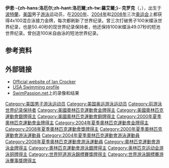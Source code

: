 {{noteTA
|G1=Aquatics
|1=zh-tw:克勞可;zh-hant:克羅克;zh-hans:克罗克
}}
{{Infobox Swimmer
| swimmername = 伊恩·克罗克
| image = 2005_FINA_World_Championships_-_victory_lap_of_the_100_m_butterfly-2.jpg
| imagesize = 150px
| caption = 伊恩·克罗克在[[蒙特利尔|蒙特利尔]][[2005年世界游泳锦标赛|2005年世界游泳锦标赛]]上
| fullname = Ian Lowell Crocker
| nicknames = 
| nationality = {{USA}}
| strokes = [[蝶泳|蝶泳]]、[[混合泳|混合泳]]、[[自由泳|自由泳]]
| club           = Portland Porpoises
| coach          =
| collegeteam    = [[德州大學|德州大學]]
| birth_date ={{birth date and age|mf=yes|1982|08|31}}
| birth_place = 美國[[缅因州|缅因州]][[波特蘭_(緬因州)|波特蘭]]
| deathdate =
| deathplace =
| height = {{height|m=1.93}}
| weight = 
| medaltemplates =

{{MedalSport|男子[[游泳|游泳]]}}
{{MedalCountry | {{USA}}}}
{{MedalOlympics}}
{{MedalGold | [[2000年夏季奥林匹克运动会|2000年悉尼]]<ref>{{cite web |url=http://espn.go.com/oly/summer00/swimming/index.html |title=ESPN Sydney Swimming |accessdate=2007-07-22 |archive-date=2007-08-21 |archive-url=https://web.archive.org/web/20070821022752/http://www.espn.go.com/oly/summer00/swimming/index.html |dead-url=no }}</ref>| [[2000年夏季奧林匹克運動會游泳比賽|4x100 米 混合泳接力]]}}
{{MedalGold | [[2004年夏季奥林匹克运动会|2004年雅典]]<ref>{{cite web |url=http://sportsillustrated.cnn.com/olympics/2004/schedules/117BySport.html |title=2004 Olympic Games swimming results |accessdate=2007-07-22 |archive-date=2007-10-12 |archive-url=https://web.archive.org/web/20071012133801/http://sportsillustrated.cnn.com/olympics/2004/schedules/117BySport.html |dead-url=no }}</ref>| [[2004年夏季奧林匹克運動會游泳比賽#男子4_x_100米混合泳接力|4x100 米 混合泳接力]]}}
{{MedalGold | [[2008年夏季奥林匹克运动会|2008年北京]] | [[2008年夏季奧林匹克運動會游泳比賽_-_男子4_x_100米混合泳接力|4x100 米 混合泳接力]]}}
{{MedalSilver | 2004年雅典 | 100 米 蝶泳}}
{{MedalBronze | 2004年雅典 | 4x100 米 自由泳}}
{{MedalCompetition|[[世界游泳錦標賽|世界游泳錦標賽]]}}
{{MedalSilver|[[2001年世界游泳锦标赛|2001 福岡]]|100 m Butterfly}}
{{MedalSilver|[[2003年世界游泳锦标赛|2003 巴塞罗那]] |50 m Butterfly}}
{{MedalGold|[[2003年世界游泳锦标赛|2003 巴塞罗那]] |100 m Butterfly}}
{{MedalGold|[[2003年世界游泳锦标赛|2003 巴塞罗那]] |4x100 m Medley}}
{{MedalGold|[[2005年世界游泳锦标赛|2005 蒙特利尔]]<ref name="#1">{{cite web |url=http://www.fina.org/events/WC/Montreal_2005/results/sw.php |title=Montreal 2005 Results |accessdate=2007-06-09 |deadurl=yes |archiveurl=https://web.archive.org/web/20070128064425/http://www.fina.org/events/WC/Montreal_2005/results/sw.php |archivedate=2007-01-28 }}</ref>|100 m Butterfly}}
{{MedalGold|[[2005年世界游泳锦标赛|2005 蒙特利尔]]|4x100 m Medley}}
{{MedalSilver|[[2005年世界游泳锦标赛|2005 墨尔本]]|50 m Butterfly}}
{{MedalSilver|[[2007年世界游泳锦标赛|2007 墨尔本]]<ref>{{cite web |url=http://www.fina.org/events/WC/Melbourne_2007/results/swimming.php |title=12th FINA World Championships |accessdate=2007-06-09 |deadurl=yes |archiveurl=https://web.archive.org/web/20070606111744/http://www.fina.org/events/WC/Melbourne_2007/results/swimming.php |archivedate=2007-06-06 }}</ref>|50 m Butterfly}}
{{MedalSilver|[[2007年世界游泳锦标赛|2007 墨尔本]]|100 m Butterfly}}
{{MedalCompetition|[[世界短池游泳錦標賽|世界短池游泳錦標賽]]}}
{{MedalGold|[[2004_FINA_Short_Course_World_Championships|2004 Indianapolis]]<ref name="#1"/>|50 m butterfly}}
{{MedalGold|[[2004_FINA_Short_Course_World_Championships|2004 Indianapolis]]|100 m Butterfly}}
{{MedalGold|[[2004_FINA_Short_Course_World_Championships|2004 Indianapolis]]|4x100 m Freestyle}}
{{MedalGold|[[2004_FINA_Short_Course_World_Championships|2004 Indianapolis]]|4x100 m Medley}}
{{MedalCompetition|[[泛太平游泳錦標賽|泛太平游泳錦標賽]]}}
{{MedalGold| [[2002_Pan_Pacific_Swimming_Championships|2002 Yokohama]] | 100 m Butterfly}}
{{MedalGold| [[2006_Pan_Pacific_Swimming_Championships|2006 Victoria]] | 100 m Butterfly}}
{{MedalGold| [[2006_Pan_Pacific_Swimming_Championships|2006 Victoria]] | 4x100 m Medley}}
}}
'''伊恩·-{zh-hans:洛厄尔;zh-hant:洛厄爾;zh-tw:羅艾爾;}-·克罗克'''（{{lang-en|'''Ian Lowell Crocker'''}}，{{bd|1982年|8月31日|||catIdx=Crocker, Ian}}），出生于[[波特蘭_(緬因州)|波特蘭]]，[[美国|美国]]男子[[游泳|游泳]]运动员，在[[2000年夏季奥林匹克运动会|2000年]]、[[2004年夏季奥林匹克运动会|2004年]]和[[2008年夏季奥林匹克运动会|2008年]]三次[[奥运会|奥运会]]上都获得4x100混合泳接力金牌，每次都刷新了世界纪录。曾三次打破男子100米蝶泳世界纪录，也是50.40秒的现世界纪录保持者，他还保持100米蝶泳49.07秒的短池世界纪录。曾创造100米自由泳的短池世界纪录。

== 参考资料 ==
{{reflist}}

== 外部链接 ==
{{Commons category|Ian Crocker}}
* [http://www.iancrocker.us/iancrocker.html Official website of Ian Crocker] {{Wayback|url=http://www.iancrocker.us/iancrocker.html |date=20201202005619 }}
* [https://web.archive.org/web/20040817065511/http://www.usaswimming.org/USASWeb/DesktopModules/BioView.aspx?bioid=22&TabId=388&Mid=597 USA Swimming profile]
* [https://web.archive.org/web/20080628171608/http://www.swimpassion.net/Athletes/iancrocker.html SwimPassion.net]上的录像和结果

{{奥林匹克运动会游泳比赛男子4×100米混合泳接力冠军}}

{{Authority control}}
{{DEFAULTSORT:Crocker, Ian}}
[[Category:美国男子游泳运动员|Category:美国男子游泳运动员]]
[[Category:美国奥运游泳运动员|Category:美国奥运游泳运动员]]
[[Category:前游泳世界纪录保持者|Category:前游泳世界纪录保持者]]
[[Category:美國奧林匹克運動會金牌得主|Category:美國奧林匹克運動會金牌得主]]
[[Category:美國奧林匹克運動會銀牌得主|Category:美國奧林匹克運動會銀牌得主]]
[[Category:美國奧林匹克運動會銅牌得主|Category:美國奧林匹克運動會銅牌得主]]
[[Category:2000年夏季奧林匹克運動會金牌得主|Category:2000年夏季奧林匹克運動會金牌得主]]
[[Category:2004年夏季奧林匹克運動會金牌得主|Category:2004年夏季奧林匹克運動會金牌得主]]
[[Category:2008年夏季奧林匹克運動會獎牌得主|Category:2008年夏季奧林匹克運動會獎牌得主]]
[[Category:2000年夏季奧林匹克運動會游泳運動員|Category:2000年夏季奧林匹克運動會游泳運動員]]
[[Category:2004年夏季奧林匹克運動會游泳運動員|Category:2004年夏季奧林匹克運動會游泳運動員]]
[[Category:2008年夏季奧林匹克運動會游泳運動員|Category:2008年夏季奧林匹克運動會游泳運動員]]
[[Category:奧林匹克運動會游泳金牌得主|Category:奧林匹克運動會游泳金牌得主]]
[[Category:奧林匹克運動會游泳銀牌得主|Category:奧林匹克運動會游泳銀牌得主]]
[[Category:奥林匹克运动会游泳铜牌得主|Category:奥林匹克运动会游泳铜牌得主]]
[[Category:世界短道游泳錦標賽獎牌得主|Category:世界短道游泳錦標賽獎牌得主]]
[[Category:世界游泳錦標賽游泳賽事獎牌得主|Category:世界游泳錦標賽游泳賽事獎牌得主]]